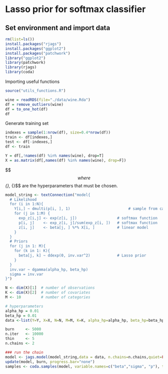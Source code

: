 # Lasso prior for softmax classifier

## Set environment and import data

```r
rm(list=ls())
install.packages("rjags")
install.packages("ggplot2")
install.packages("patchwork")
library("ggplot2")
library(patchwork)
library(rjags)
library(coda)
```

Importing useful functions

```r
source("utils_functions.R")
```

```r
wine = readRDS(file="./data/wine.Rda")
df = remove_outliers(wine)
df = to_one_hot(df)
df
```
Generate training set
```r
indexes = sample(1:nrow(df), size=0.4*nrow(df))
train <- df[indexes,]
test <- df[-indexes,]
df <- train
```


```r
Y = df[,!names(df) %in% names(wine), drop=T]
X = as.matrix(df[,names(df) %in% names(wine), drop=F])
```

$$ \begin{align*}
  Y_{ij} \mid p_{ij} \sim \mathcal{Categorical}(p_i)\\
  p_{ij} \mid \alpha_i, \beta_i = \text{softmax}(\alpha_i + X_i \beta_i)\\

  \alpha_i, \beta_i \sim \mathcal{DE}(0, \sigma^2)\\
  \sigma^2 \sim \mathcal{IG}(\alpha_{\mathcal{DE}}, \beta_{\mathcal{DE}})
\end{align*} $$
where $$\alpha_{\mathcal{DE}}, \beta_{\mathcal{DE}}$$ are the hyperparameters that must be chosen.

```r
model_string <- textConnection("model{
  # Likelihood
  for (i in 1:N){
    Y[i,] ~ dmulti(p[i, ], 1)                          # sample from categorical
    for (j in 1:M) {
      exp_z[i,j] <- exp(z[i, j])                  # softmax function
      p[i, j]    <- exp_z[i, j]/sum(exp_z[i, ])   # softmax function
      z[i, j]    <- beta[j, ] %*% X[i, ]          # linear model
    }
  }
  # Priors
  for (j in 1: M){
    for (k in 1: K){
      beta[j, k] ~ ddexp(0, inv.var^2)            # Lasso prior
    }
  }
  inv.var ~ dgamma(alpha_hp, beta_hp)
  sigma = inv.var
}")
```

```r
N <- dim(X)[1]  # number of observations
K <- dim(X)[2]  # number of covariates
M <- 10         # number of categories

# hyperparameters 
alpha_hp = 0.01
beta_hp = 0.01
data <-list(Y=Y, X=X, N=N, M=M, K=K, alpha_hp=alpha_hp, beta_hp=beta_hp)

burn     <- 5000
n.iter   <- 10000
thin     <- 5
n.chains <- 2

### run the chain
model <- jags.model(model_string,data = data, n.chains=n.chains,quiet=FALSE)
update(model, burn, progress.bar="none")
samples <- coda.samples(model, variable.names=c("beta","sigma", "p"), thin=thin, n.iter=n.iter)
```

